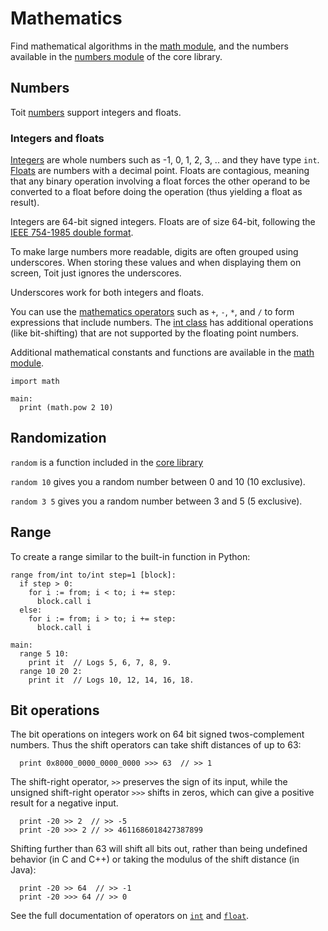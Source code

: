 # Mathematics

Find mathematical algorithms in the
[math module](https://libs.toit.io/math/library-summary), and the numbers available
in the [numbers module](https://libs.toit.io/core/numbers/library-summary) of
the core library.

## Numbers

Toit [numbers](https://libs.toit.io/core/numbers/library-summary) support integers and floats.

### Integers and floats

[Integers](https://libs.toit.io/core/numbers/class-int) are whole numbers such
as -1, 0, 1, 2, 3, .. and they have type `int`.
[Floats](https://libs.toit.io/core/numbers/class-float) are numbers with a
decimal point. Floats are contagious, meaning that any binary operation
involving a float forces the other operand to be converted to a float before
doing the operation (thus yielding a float as result).

Integers are 64-bit signed integers.
Floats are of size 64-bit, following the
[IEEE 754-1985 double format](https://en.wikipedia.org/wiki/Double-precision_floating-point_format).

To make large numbers more readable, digits are often grouped using underscores.
When storing these values and when displaying them on screen, Toit just ignores the underscores.

Underscores work for both integers and floats.

You can use the [mathematics
operators](https://libs.toit.io/core/numbers/class-num) such as `+`, `-`, `*`,
and `/` to form expressions that include numbers.
The [int class](https://libs.toit.io/core/numbers/class-int) has additional
operations (like bit-shifting) that are not supported by the floating point
numbers.

Additional mathematical constants and functions are available in the
[math module](https://libs.toit.io/math/library-summary).

```
import math

main:
  print (math.pow 2 10)
```

## Randomization

`random` is a function included in the
[core library](<https://libs.toit.io/core/utils/library-summary#random(0%2C0%2C0%2C)>)

`random 10` gives you a random number between 0 and 10 (10 exclusive).

`random 3 5` gives you a random number between 3 and 5 (5 exclusive).

## Range

To create a range similar to the built-in function in Python:

```
range from/int to/int step=1 [block]:
  if step > 0:
    for i := from; i < to; i += step:
      block.call i
  else:
    for i := from; i > to; i += step:
      block.call i

main:
  range 5 10:
    print it  // Logs 5, 6, 7, 8, 9.
  range 10 20 2:
    print it  // Logs 10, 12, 14, 16, 18.
```

## Bit operations

The bit operations on integers work on 64 bit signed twos-complement
numbers. Thus the shift operators can take shift distances of up to 63:

```
  print 0x8000_0000_0000_0000 >>> 63  // >> 1
```

The shift-right operator, `>>` preserves the sign of its input, while
the unsigned shift-right operator `>>>` shifts in zeros, which can
give a positive result for a negative input.

```
  print -20 >> 2  // >> -5
  print -20 >>> 2 // >> 4611686018427387899
```

Shifting further than 63 will shift all bits out, rather than being
undefined behavior (in C and C++) or taking the modulus of the
shift distance (in Java):

```
  print -20 >> 64  // >> -1
  print -20 >>> 64 // >> 0
```

See the full documentation of operators on
[`int`](https://libs.toit.io/core/numbers/class-int) and
[`float`](https://libs.toit.io/core/numbers/class-float).
